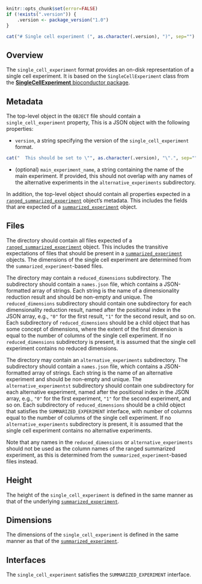 ```r
knitr::opts_chunk$set(error=FALSE)
if (!exists(".version")) {
    .version <- package_version("1.0")
}
```

```r
cat("# Single cell experiment (", as.character(.version), ")", sep="")
```

## Overview

The `single_cell_experiment` format provides an on-disk representation of a single cell experiment. 
It is based on the `SingleCellExperiment` class from the [**SingleCellExperiment** bioconductor package](https://bioconductor.org/packages/SingleCellExperiment).

## Metadata

The top-level object in the `OBJECT` file should contain a `single_cell_experiment` property, 
This is a JSON object with the following properties:

- `version`, a string specifying the version of the `single_cell_experiment` format.
```r
cat("  This should be set to \"", as.character(.version), "\".", sep="")
```
- (optional) `main_experiment_name`, a string containing the name of the main experiment.
  If provided, this should not overlap with any names of the alternative experiments in the `alternative_experiments` subdirectory.

In addition, the top-level object should contain all properties expected in a [`ranged_summarized_experiment`](ranged_summarized_experiment) object's metadata.
This includes the fields that are expected of a [`summarized_experiment`](summarized_experiment) object. 

## Files

The directory should contain all files expected of a [`ranged_summarized_experiment`](ranged_summarized_experiment) object.
This includes the transitive expectations of files that should be present in a [`summarized_experiment`](summarized_experiment) objects.
The dimensions of the single cell experiment are determined from the `summarized_experiment`-based files.

The directory may contain a `reduced_dimensions` subdirectory.
The subdirectory should contain a `names.json` file, which contains a JSON-formatted array of strings.
Each string is the name of a dimensionality reduction result and should be non-empty and unique.
The `reduced_dimensions` subdirectory should contain one subdirectory for each dimensionality reduction result,
named after the positional index in the JSON array, e.g., `"0"` for the first result, `"1"` for the second result, and so on.
Each subdirectory of `reduced_dimensions` should be a child object that has some concept of dimensions,
where the extent of the first dimension is equal to the number of columns of the single cell experiment.
If no `reduced_dimensions` subdirectory is present, it is assumed that the single cell experiment contains no reduced dimensions.

The directory may contain an `alternative_experiments` subdirectory.
The subdirectory should contain a `names.json` file, which contains a JSON-formatted array of strings.
Each string is the name of an alternative experiment and should be non-empty and unique.
The `alternative_experimentst` subdirectory should contain one subdirectory for each alternative experiment,
named after the positional index in the JSON array, e.g., `"0"` for the first experiment, `"1"` for the second experiment, and so on.
Each subdirectory of `reduced_dimensions` should be a child object that satisfies the `SUMMARIZED_EXPERIMENT` interface,
with number of columns equal to the number of columns of the single cell experiment.
If no `alternative_experiments` subdirectory is present, it is assumed that the single cell experiment contains no alternative experiments.

Note that any names in the `reduced_dimensions` or `alternative_experiments` should not be used as the column names of the ranged summarized experiment, 
as this is determined from the `summarized_experiment`-based files instead.

## Height

The height of the `single_cell_experiment` is defined in the same manner as that of the underlying [`summarized_experiment`](summarized_experiment).

## Dimensions

The dimensions of the `single_cell_experiment` is defined in the same manner as that of the [`summarized_experiment`](summarized_experiment).

## Interfaces

The `single_cell_experiment` satisfies the `SUMMARIZED_EXPERIMENT` interface.
